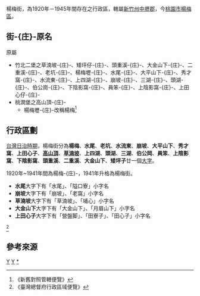 楊梅街，為1920年－1945年間存在之行政區，轄屬[[新竹州|新竹州]][[中壢郡|中壢郡]]，今[[桃園市|桃園市]][[楊梅區|楊梅區]]。

==街-{庄}-原名==
原屬
*竹北二堡之草湳坡-{庄}-、矮坪仔-{庄}-、頭重溪-{庄}-、大金山下-{庄}-、二重溪-{庄}-、老坑-{庄}-、楊梅壢-{庄}-、水尾-{庄}-、大平山下-{庄}-、秀才窩-{庄}-、水流東-{庄}-、上四湖-{庄}-、崩坡-{庄}-、三湖-{庄}-、頭湖-{庄}-、伯公崗-{庄}-、下陰影窩-{庄}-、員笨-{庄}-、上陰影窩-{庄}-、上田心仔-{庄}-
*桃澗堡之高山頂-{庄}-
**楊梅壢-{庄}-改稱楊梅<ref>《新舊對照管轄便覽》</ref>

==行政區劃==
[[台灣日治時期|台灣日治時期]]，楊梅街分為'''楊梅'''、'''水尾'''、'''老坑'''、'''水流東'''、'''崩坡'''、'''大平山下'''、'''秀才窩'''、'''上田心子'''、'''[[楊梅高山頂|高山頂]]'''、'''[[草湳坡|草湳坡]]'''、'''上四湖'''、'''頭湖'''、'''三湖'''、'''伯公岡'''、'''員笨'''、'''上陰影窩'''、'''下陰影窩'''、'''頭重溪'''、'''二重溪'''、'''大金山下'''、'''矮坪子'''廿一個[[大字_(行政區劃)|大字]]。

1920年~1941年間為楊梅-{庄}-，1941年升格為楊梅街。
*'''水尾'''大字下有「水尾」、「隘口寮」小字名
*'''崩坡'''大字下有「崩坡」、「老窩」小字名
*'''草湳坡'''大字下有「草湳坡」、「埔心」小字名
*'''大金山下'''大字下有「大金山下」、「月眉山下」小字名
*'''上田心子'''大字下有「營盤脚」、「田寮子」、「田心子」小字名
<ref>《臺灣總督府行政區域便覽》</ref>
== 參考來源 ==
{{reflist}}
{{新竹州}}
{{中壢郡}}
[[Category:新竹州|Y]]
[[Category:中壢郡街庄|Y]]
[[Category:楊梅區|*]]